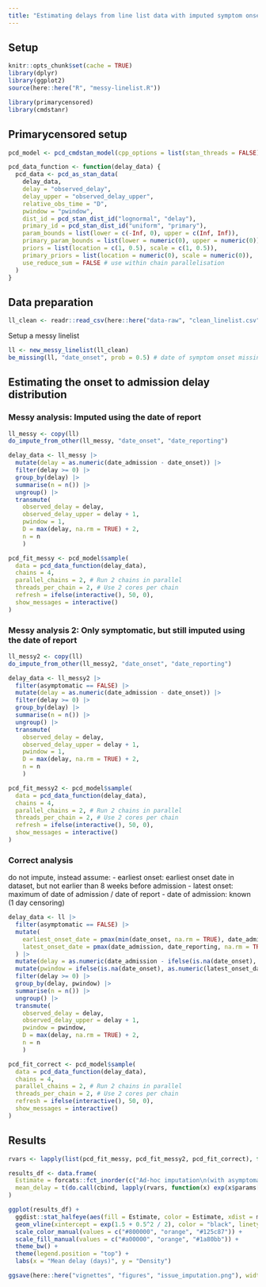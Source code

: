 ```yaml
---
title: "Estimating delays from line list data with imputed symptom onset date"
---
```


## Setup
```r
knitr::opts_chunk$set(cache = TRUE)
library(dplyr)
library(ggplot2)
source(here::here("R", "messy-linelist.R"))

library(primarycensored)
library(cmdstanr)
```

## Primarycensored setup
```r
pcd_model <- pcd_cmdstan_model(cpp_options = list(stan_threads = FALSE))
```
```r
pcd_data_function <- function(delay_data) {
  pcd_data <- pcd_as_stan_data(
    delay_data,
    delay = "observed_delay",
    delay_upper = "observed_delay_upper",
    relative_obs_time = "D",
    pwindow = "pwindow",
    dist_id = pcd_stan_dist_id("lognormal", "delay"),
    primary_id = pcd_stan_dist_id("uniform", "primary"),
    param_bounds = list(lower = c(-Inf, 0), upper = c(Inf, Inf)),
    primary_param_bounds = list(lower = numeric(0), upper = numeric(0)),
    priors = list(location = c(1, 0.5), scale = c(1, 0.5)),
    primary_priors = list(location = numeric(0), scale = numeric(0)),
    use_reduce_sum = FALSE # use within chain parallelisation
  )
}
```

## Data preparation
```r
ll_clean <- readr::read_csv(here::here("data-raw", "clean_linelist.csv"))
```

Setup a messy linelist
```r
ll <- new_messy_linelist(ll_clean)
be_missing(ll, "date_onset", prob = 0.5) # date of symptom onset missing with 50% probability
```

## Estimating the onset to admission delay distribution

### Messy analysis: Imputed using the date of report
```r
ll_messy <- copy(ll)
do_impute_from_other(ll_messy, "date_onset", "date_reporting")

delay_data <- ll_messy |> 
  mutate(delay = as.numeric(date_admission - date_onset)) |>
  filter(delay >= 0) |>
  group_by(delay) |>
  summarise(n = n()) |>
  ungroup() |>
  transmute(
    observed_delay = delay,
    observed_delay_upper = delay + 1,
    pwindow = 1,
    D = max(delay, na.rm = TRUE) + 2,
    n = n
    )

pcd_fit_messy <- pcd_model$sample(
  data = pcd_data_function(delay_data),
  chains = 4,
  parallel_chains = 2, # Run 2 chains in parallel
  threads_per_chain = 2, # Use 2 cores per chain
  refresh = ifelse(interactive(), 50, 0),
  show_messages = interactive()
)
```

### Messy analysis 2: Only symptomatic, but still imputed using the date of report
```r
ll_messy2 <- copy(ll)
do_impute_from_other(ll_messy2, "date_onset", "date_reporting")

delay_data <- ll_messy2 |> 
  filter(asymptomatic == FALSE) |> 
  mutate(delay = as.numeric(date_admission - date_onset)) |>
  filter(delay >= 0) |>
  group_by(delay) |>
  summarise(n = n()) |>
  ungroup() |>
  transmute(
    observed_delay = delay,
    observed_delay_upper = delay + 1,
    pwindow = 1,
    D = max(delay, na.rm = TRUE) + 2,
    n = n
    )

pcd_fit_messy2 <- pcd_model$sample(
  data = pcd_data_function(delay_data),
  chains = 4,
  parallel_chains = 2, # Run 2 chains in parallel
  threads_per_chain = 2, # Use 2 cores per chain
  refresh = ifelse(interactive(), 50, 0),
  show_messages = interactive()
)
```

### Correct analysis
do not impute, instead assume:
- earliest onset: earliest onset date in dataset, but not earlier than 8 weeks before admission
- latest onset: maximum of date of admission / date of report
- date of admission: known (1 day censoring)
```r
delay_data <- ll |> 
  filter(asymptomatic == FALSE) |>
  mutate(
    earliest_onset_date = pmax(min(date_onset, na.rm = TRUE), date_admission - 7*4*2),
    latest_onset_date = pmax(date_admission, date_reporting, na.rm = TRUE)
  ) |> 
  mutate(delay = as.numeric(date_admission - ifelse(is.na(date_onset), earliest_onset_date, date_onset))) |>
  mutate(pwindow = ifelse(is.na(date_onset), as.numeric(latest_onset_date - earliest_onset_date) + 1, 1)) |> 
  filter(delay >= 0) |>
  group_by(delay, pwindow) |>
  summarise(n = n()) |>
  ungroup() |>
  transmute(
    observed_delay = delay,
    observed_delay_upper = delay + 1,
    pwindow = pwindow,
    D = max(delay, na.rm = TRUE) + 2,
    n = n
    )

pcd_fit_correct <- pcd_model$sample(
  data = pcd_data_function(delay_data),
  chains = 4,
  parallel_chains = 2, # Run 2 chains in parallel
  threads_per_chain = 2, # Use 2 cores per chain
  refresh = ifelse(interactive(), 50, 0),
  show_messages = interactive()
)
```

## Results
```r
rvars <- lapply(list(pcd_fit_messy, pcd_fit_messy2, pcd_fit_correct), function(x) posterior::as_draws_rvars(x$draws("params")))

results_df <- data.frame(
  Estimate = forcats::fct_inorder(c("Ad-hoc imputation\n(with asymptomatic)", "Ad-hoc imputation\n(only symptomatic)", "Missingness model\n(only symptomatic)")),
  mean_delay = t(do.call(cbind, lapply(rvars, function(x) exp(x$params[[1]] + x$params[[2]]^2 / 2))))
)

ggplot(results_df) +
  ggdist::stat_halfeye(aes(fill = Estimate, color = Estimate, xdist = mean_delay), alpha = 0.6) +
  geom_vline(xintercept = exp(1.5 + 0.5^2 / 2), color = "black", linetype = "dashed") +
  scale_color_manual(values = c("#800000", "orange", "#125c87")) +
  scale_fill_manual(values = c("#a00000", "orange", "#1a80bb")) +
  theme_bw() +
  theme(legend.position = "top") +
  labs(x = "Mean delay (days)", y = "Density")

ggsave(here::here("vignettes", "figures", "issue_imputation.png"), width = 10, height = 6)
```
